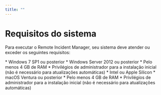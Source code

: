 ```yaml
---
title: ""
---
```



# Requisitos do sistema

Para executar o Remote Incident Manager, seu sistema deve atender ou exceder os seguintes requisitos:

<Windows>
  * Windows 7 SP1 ou posterior
  * Windows Server 2012 ou posterior
  * Pelo menos 4 GB de RAM
  * Privilégios de administrador para a instalação inicial (não é necessário para atualizações automáticas)
</Windows>

<MacOS>
  * Intel ou Apple Silicon
  * macOS Ventura ou posterior
  * Pelo menos 4 GB de RAM
  * Privilégios de administrador para a instalação inicial (não é necessário para atualizações automáticas)
</MacOS>
